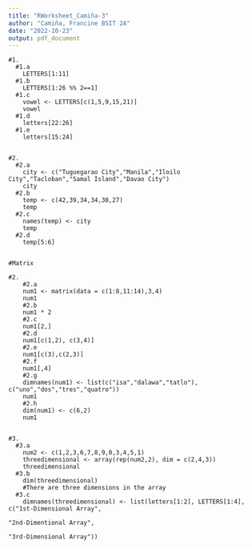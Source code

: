```yaml
---
title: "RWorksheet_Camiña-3"
author: "Camiña, Francine BSIT 2A"
date: "2022-10-23"
output: pdf_document
---
```


```
#1.
  #1.a
    LETTERS[1:11]
  #1.b
    LETTERS[1:26 %% 2==1]
  #1.c
    vowel <- LETTERS[c(1,5,9,15,21)]
    vowel    
  #1.d
    letters[22:26]
  #1.e
    letters[15:24]


#2.
  #2.a
    city <- c("Tuguegarao City","Manila","Iloilo City","Tacloban","Samal Island","Davao City")
    city
  #2.b
    temp <- c(42,39,34,34,30,27)
    temp    
  #2.c
    names(temp) <- city
    temp    
  #2.d
    temp[5:6]

    
#Matrix

#2.
    #2.a
    num1 <- matrix(data = c(1:8,11:14),3,4)
    num1
    #2.b
    num1 * 2
    #2.c
    num1[2,]
    #2.d
    num1[c(1,2), c(3,4)]
    #2.e
    num1[c(3),c(2,3)]
    #2.f
    num1[,4]
    #2.g
    dimnames(num1) <- list(c("isa","dalawa","tatlo"), c("uno","dos","tres","quatro"))
    num1    
    #2.h
    dim(num1) <- c(6,2)
    num1    

    
#3.
  #3.a
    num2 <- c(1,2,3,6,7,8,9,0,3,4,5,1)
    threedimensional <- array(rep(num2,2), dim = c(2,4,3))    
    threedimensional    
  #3.b
    dim(threedimensional) 
    #There are three dimensions in the array
  #3.c
    dimnames(threedimensional) <- list(letters[1:2], LETTERS[1:4], c("1st-Dimensional Array", 
                                                                     "2nd-Dimentional Array",
                                                                     "3rd-Dimensional Array"))
```